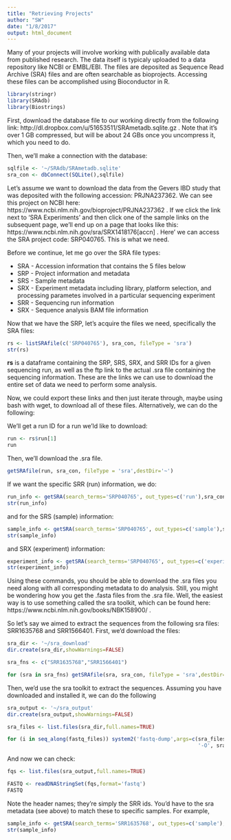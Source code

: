 ```yaml
---
title: "Retrieving Projects"
author: "SW"
date: "1/8/2017"
output: html_document
---
```


Many of your projects will involve working with publically available data from published research. The data itself is typicaly uploaded to a data repository like NCBI or EMBL/EBI. The files are deposited as Sequence Read Archive (SRA) files and are often searchable as bioprojects. Accessing these files can be accomplished using Bioconductor in R.

```r
library(stringr)
library(SRAdb)
library(Biostrings)
```

First, download the database file to our working directly from the following link: http://dl.dropbox.com/u/51653511/SRAmetadb.sqlite.gz . Note that it's over 1 GB compressed, but will be about 24 GBs once you uncompress it, which you need to do.

Then, we'll make a connection with the database:

```r
sqlfile <- '~/SRAdb/SRAmetadb.sqlite'
sra_con <- dbConnect(SQLite(),sqlfile)
```

Let's assume we want to download the data from the Gevers IBD study that was deposited with the following accession: PRJNA237362. We can see this project on NCBI here: https://www.ncbi.nlm.nih.gov/bioproject/PRJNA237362 . If we click the link next to 'SRA Experiments' and then click one of the sample links on the subsequent page, we'll end up on a page that looks like this: https://www.ncbi.nlm.nih.gov/sra/SRX1418176[accn] . Here' we can access the SRA project code: SRP040765. This is what we need.

Before we continue, let me go over the SRA file types:

* SRA - Accession information that contains the 5 files below
* SRP - Project information and metadata
* SRS - Sample metadata
* SRX - Experiment metadata including library, platform selection, and processing parametes involved in a particular sequencing experiment
* SRR - Sequencing run information
* SRX - Sequence analysis BAM file information

Now that we have the SRP, let's acquire the files we need, specifically the SRA files:

```r
rs <- listSRAfile(c('SRP040765'), sra_con, fileType = 'sra')
str(rs)
```

**rs** is a dataframe containing the SRP, SRS, SRX, and SRR IDs for a given sequencing run, as well as the ftp link to the actual .sra file containing the sequencing information. These are the links we can use to download the entire set of data we need to perform some analysis.

Now, we could export these links and then just iterate through, maybe using bash with wget, to download all of these files. Alternatively, we can do the following:

We'll get a run ID for a run we'ld like to download:

```r
run <- rs$run[1]
run
```

Then, we'll download the .sra file.

```r
getSRAfile(run, sra_con, fileType = 'sra',destDir='~')
```

If we want the specific SRR (run) information, we do:

```r
run_info <- getSRA(search_terms='SRP040765', out_types=c('run'),sra_con)
str(run_info)
```

and for the SRS (sample) information:

```r
sample_info <- getSRA(search_terms='SRP040765', out_types=c('sample'),sra_con)
str(sample_info)
```

and SRX (experiment) information:

```r
experiment_info <- getSRA(search_terms='SRP040765', out_types=c('experiment'),sra_con)
str(experiment_info)
```

Using these commands, you should be able to download the .sra files you need along with all corresponding metadata to do analysis. Still, you might be wondering how you get the .fasta files from the .sra file. Well, the easiest way is to use something called the sra toolkit, which can be found here: https://www.ncbi.nlm.nih.gov/books/NBK158900/ . 

So let's say we aimed to extract the sequences from the following sra files: SRR1635768 and SRR1566401. First, we'd download the files:

```r
sra_dir <- '~/sra_download'
dir.create(sra_dir,showWarnings=FALSE)

sra_fns <- c("SRR1635768","SRR1566401")

for (sra in sra_fns) getSRAfile(sra, sra_con, fileType = 'sra',destDir=sra_dir)
```

Then, we'd use the sra toolkit to extract the sequences. Assuming you have downloaded and installed it, we can do the following

```r
sra_output <- '~/sra_output'
dir.create(sra_output,showWarnings=FALSE)

sra_files <- list.files(sra_dir,full.names=TRUE)

for (i in seq_along(fastq_files)) system2('fastq-dump',args=c(sra_files[i],
                                                              '-O', sra_output))
```

And now we can check:

```r
fqs <- list.files(sra_output,full.names=TRUE)

FASTQ <- readDNAStringSet(fqs,format='fastq')
FASTQ
```

Note the header names; they're simply the SRR ids. You'd have to the sra metadata (see above) to match these to specific samples. For example,

```r
sample_info <- getSRA(search_terms='SRR1635768', out_types=c('sample'),sra_con)
str(sample_info)
```